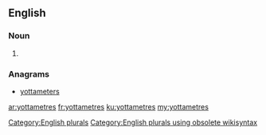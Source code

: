 ==English==

===Noun===
{{head|en}}

# {{plural of|yottametre}}

===Anagrams===
* [[yottameters#English|yottameters]]

[[Category:English plurals]][[Category:English plurals using obsolete wikisyntax]]

[[ar:yottametres]]
[[fr:yottametres]]
[[ku:yottametres]]
[[my:yottametres]]